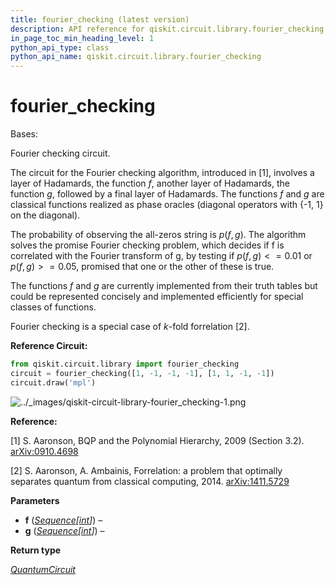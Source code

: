 ```yaml
---
title: fourier_checking (latest version)
description: API reference for qiskit.circuit.library.fourier_checking in the latest version of qiskit
in_page_toc_min_heading_level: 1
python_api_type: class
python_api_name: qiskit.circuit.library.fourier_checking
---
```


<span id="fourier-checking" />

# fourier\_checking

<Class id="qiskit.circuit.library.fourier_checking" isDedicatedPage={true} github="https://github.com/Qiskit/qiskit/tree/stable/1.3/qiskit/circuit/library/fourier_checking.py#L103-L158" signature="qiskit.circuit.library.fourier_checking(f, g)" modifiers="class">
  Bases:

  Fourier checking circuit.

  The circuit for the Fourier checking algorithm, introduced in \[1], involves a layer of Hadamards, the function $f$, another layer of Hadamards, the function $g$, followed by a final layer of Hadamards. The functions $f$ and $g$ are classical functions realized as phase oracles (diagonal operators with \{-1, 1} on the diagonal).

  The probability of observing the all-zeros string is $p(f,g)$. The algorithm solves the promise Fourier checking problem, which decides if f is correlated with the Fourier transform of g, by testing if $p(f,g) <= 0.01$ or $p(f,g) >= 0.05$, promised that one or the other of these is true.

  The functions $f$ and $g$ are currently implemented from their truth tables but could be represented concisely and implemented efficiently for special classes of functions.

  Fourier checking is a special case of $k$-fold forrelation \[2].

  **Reference Circuit:**

  ```python
  from qiskit.circuit.library import fourier_checking
  circuit = fourier_checking([1, -1, -1, -1], [1, 1, -1, -1])
  circuit.draw('mpl')
  ```

  ![../\_images/qiskit-circuit-library-fourier\_checking-1.png](/images/api/qiskit/qiskit-circuit-library-fourier_checking-1.png)

  **Reference:**

  \[1] S. Aaronson, BQP and the Polynomial Hierarchy, 2009 (Section 3.2). [arXiv:0910.4698](https://arxiv.org/abs/0910.4698)

  \[2] S. Aaronson, A. Ambainis, Forrelation: a problem that optimally separates quantum from classical computing, 2014. [arXiv:1411.5729](https://arxiv.org/abs/1411.5729)

  **Parameters**

  *   **f** ([*Sequence*](https://docs.python.org/3/library/collections.abc.html#collections.abc.Sequence "(in Python v3.13)")*\[*[*int*](https://docs.python.org/3/library/functions.html#int "(in Python v3.13)")*]*) –
  *   **g** ([*Sequence*](https://docs.python.org/3/library/collections.abc.html#collections.abc.Sequence "(in Python v3.13)")*\[*[*int*](https://docs.python.org/3/library/functions.html#int "(in Python v3.13)")*]*) –

  **Return type**

  [*QuantumCircuit*](qiskit.circuit.QuantumCircuit "qiskit.circuit.quantumcircuit.QuantumCircuit")
</Class>

